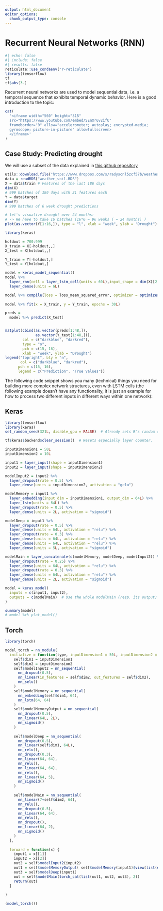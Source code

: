 ```yaml
---
output: html_document
editor_options:
  chunk_output_type: console
---
```


# Recurrent Neural Networks (RNN)

```r
#| echo: false
#| include: false
#| results: false
reticulate::use_condaenv("r-reticulate")
library(tensorflow)
tf
tf$abs(3.)
```

Recurrent neural networks are used to model sequential data, i.e. a temporal sequence that exhibits temporal dynamic behavior. Here is a good introduction to the topic:

```r
cat(
  '<iframe width="560" height="315" 
  src="https://www.youtube.com/embed/SEnXr6v2ifU"
  frameborder="0" allow="accelerometer; autoplay; encrypted-media;
  gyroscope; picture-in-picture" allowfullscreen>
  </iframe>'
)
```

## Case Study: Predicting drought

We will use a subset of the data explained in [this github repository](https://github.com/Epistoteles/predicting-drought)

```r
utils::download.file("https://www.dropbox.com/s/radyscnl5zcf57b/weather_soil.RDS?raw=1", destfile = "weather_soil.RDS")
data = readRDS("weather_soil.RDS")
X = data$train # Features of the last 180 days
dim(X)
# 999 batches of 180 days with 21 features each
Y = data$target
dim(Y)
# 999 batches of 6 week drought predictions

# let's visualize drought over 24 months:
# -> We have to take 16 batches (16*6 = 96 weaks ( = 24 months) )
plot(as.vector(Y[1:16,]), type = "l", xlab = "week", ylab = "Drought")
```

```r
library(keras)

holdout = 700:999
X_train = X[-holdout,,]
X_test = X[holdout,,]

Y_train = Y[-holdout,]
Y_test = Y[holdout,]

model = keras_model_sequential()
model %>% 
  layer_rnn(cell = layer_lstm_cell(units = 60L),input_shape = dim(X)[2:3]) %>% 
  layer_dense(units = 6L)

model %>% compile(loss = loss_mean_squared_error, optimizer = optimizer_adamax(learning_rate = 0.01))
  
model %>% fit(x = X_train, y = Y_train, epochs = 30L)

preds = 
  model %>% predict(X_test)


matplot(cbind(as.vector(preds[1:48,]),  
              as.vector(Y_test[1:48,])), 
        col = c("darkblue", "darkred"),
        type = "o", 
        pch = c(15, 16),
        xlab = "week", ylab = "Drought")
legend("topright", bty = "n", 
       col = c("darkblue", "darkred"),
      pch = c(15, 16), 
      legend = c("Prediction", "True Values"))

```

The following code snippet shows you many (technical) things you need for building more complex network structures, even with LSTM cells (the following example doesn't have any functionality, it is just an example for how to process two different inputs in different ways within one network):

::: panel-tabset
## Keras

```r
library(tensorflow)
library(keras)
set_random_seed(321L, disable_gpu = FALSE)	# Already sets R's random seed.

tf$keras$backend$clear_session()  # Resets especially layer counter.

inputDimension1 = 50L
inputDimension2 = 10L

input1 = layer_input(shape = inputDimension1)
input2 = layer_input(shape = inputDimension2)

modelInput2 = input2 %>%
  layer_dropout(rate = 0.5) %>%
  layer_dense(units = inputDimension2, activation = "gelu")

modelMemory = input1 %>%
  layer_embedding(input_dim = inputDimension1, output_dim = 64L) %>%
  layer_lstm(units = 64L) %>%
  layer_dropout(rate = 0.5) %>%
  layer_dense(units = 2L, activation = "sigmoid")

modelDeep = input1 %>%
  layer_dropout(rate = 0.5) %>%
  layer_dense(units = 64L, activation = "relu") %>%
  layer_dropout(rate = 0.3) %>%
  layer_dense(units = 64L, activation = "relu") %>%
  layer_dense(units = 64L, activation = "relu") %>%
  layer_dense(units = 5L, activation = "sigmoid")

modelMain = layer_concatenate(c(modelMemory, modelDeep, modelInput2)) %>%
  layer_dropout(rate = 0.25) %>%
  layer_dense(units = 64L, activation = "relu") %>%
  layer_dropout(rate = 0.3) %>%
  layer_dense(units = 64L, activation = "relu") %>%
  layer_dense(units = 2L, activation = "sigmoid")

model = keras_model(
  inputs = c(input1, input2),
  outputs = c(modelMain)  # Use the whole modelMain (resp. its output) as output.
)

summary(model)
# model %>% plot_model()
```

## Torch

```r
library(torch)

model_torch = nn_module(
  initialize = function(type, inputDimension1 = 50L, inputDimension2 = 10L) {
    self$dim1 = inputDimension1
    self$dim2 = inputDimension2
    self$modelInput2 = nn_sequential(
      nn_dropout(0.5),
      nn_linear(in_features = self$dim2, out_features = self$dim2),
      nn_selu()
    )
    self$modelMemory = nn_sequential(
      nn_embedding(self$dim1, 64),
      nn_lstm(64, 64)
    )
    self$modelMemoryOutput = nn_sequential(
      nn_dropout(0.5),
      nn_linear(64L, 2L),
      nn_sigmoid()
    )
    
    self$modelDeep = nn_sequential(
      nn_dropout(0.5),
      nn_linear(self$dim1, 64L),
      nn_relu(),
      nn_dropout(0.3),
      nn_linear(64, 64),
      nn_relu(),
      nn_linear(64, 64),
      nn_relu(),
      nn_linear(64, 5),
      nn_sigmoid()
    )
    
    self$modelMain = nn_sequential(
      nn_linear(7+self$dim2, 64),
      nn_relu(),
      nn_dropout(0.5),
      nn_linear(64, 64),
      nn_relu(),
      nn_dropout(),
      nn_linear(64, 2),
      nn_sigmoid()
    )
  },
  
  forward = function(x) {
    input1 = x[[1]]
    input2 = x[[2]]
    out2 = self$modelInput2(input2)
    out1 = self$modelMemoryOutput( self$modelMemory(input1)$view(list(dim(input1)[1], -1)) )
    out3 = self$modelDeep(input1)
    out = self$modelMain(torch_cat(list(out1, out2, out3), 2))
    return(out)
  }
  
)

(model_torch())

```
:::
